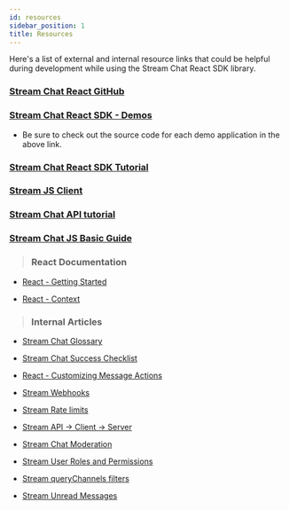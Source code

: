 ```yaml
---
id: resources
sidebar_position: 1
title: Resources
---
```


Here's a list of external and internal resource links that could be helpful during development while using the Stream Chat React SDK library.

### [Stream Chat React GitHub](https://github.com/GetStream/stream-chat-react)

### [Stream Chat React SDK - Demos](https://getstream.io/chat/demos/messaging/)

- Be sure to check out the source code for each demo application in the above link.

### [Stream Chat React SDK Tutorial](https://getstream.io/chat/react-chat/tutorial/)

### [Stream JS Client](https://getstream.io/chat/docs/javascript/?language=javascript)

### [Stream Chat API tutorial](https://getstream.io/chat/get_started/)

### [Stream Chat JS Basic Guide](https://github.com/GetStream/javascript-beginner-guide)

> ### React Documentation

- [React - Getting Started](https://reactjs.org/docs/getting-started.html)

- [React - Context](https://reactjs.org/docs/context.html)

> ### Internal Articles

- [Stream Chat Glossary](https://getstream.zendesk.com/hc/en-us/articles/1500007212082-Stream-Chat-Glossary)

- [Stream Chat Success Checklist](https://getstream.zendesk.com/hc/en-us/articles/1500007673721-Stream-Chat-Success-Checklist)

- [React - Customizing Message Actions](https://getstream.zendesk.com/hc/en-us/articles/1500008025241--Customizing-Message-Actions-in-React-Chat)

- [Stream Webhooks](https://getstream.zendesk.com/hc/en-us/articles/1500006478421-How-can-I-use-the-Stream-Webhook-to-send-customers-emails-based-on-Chat-events-)

- [Stream Rate limits](https://getstream.zendesk.com/hc/en-us/articles/360056792833-Rate-limits-and-HTTP-429-Errors)

- [Stream API → Client → Server](https://getstream.zendesk.com/hc/en-us/articles/360061669873-How-do-the-Chat-Client-Server-Stream-API-communicate-with-each-other-)

- [Stream Chat Moderation](https://getstream.zendesk.com/hc/en-us/articles/360041455753)

- [Stream User Roles and Permissions](https://getstream.zendesk.com/hc/en-us/articles/360053064274-User-Roles-and-Permission-Policies-Chat)

- [Stream queryChannels filters](https://getstream.zendesk.com/hc/en-us/articles/360057461213-Filters-for-queryChannels-Chat)

- [Stream Unread Messages](https://getstream.zendesk.com/hc/en-us/articles/360042753154-How-do-I-retrieve-unread-messages-Chat)
